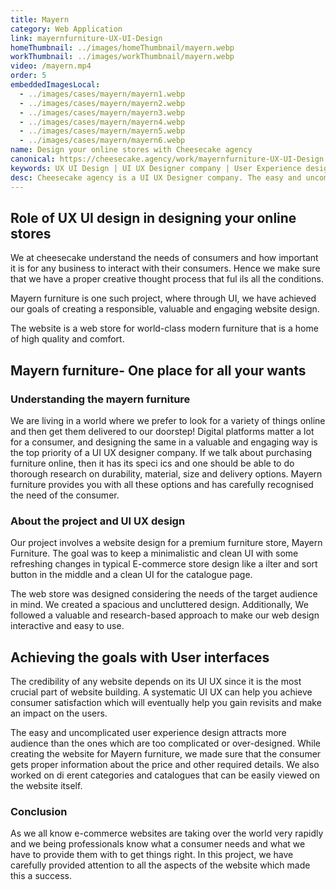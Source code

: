 ```yaml
---
title: Mayern
category: Web Application
link: mayernfurniture-UX-UI-Design
homeThumbnail: ../images/homeThumbnail/mayern.webp
workThumbnail: ../images/workThumbnail/mayern.webp
video: /mayern.mp4
order: 5
embeddedImagesLocal:
  - ../images/cases/mayern/mayern1.webp
  - ../images/cases/mayern/mayern2.webp
  - ../images/cases/mayern/mayern3.webp
  - ../images/cases/mayern/mayern4.webp
  - ../images/cases/mayern/mayern5.webp
  - ../images/cases/mayern/mayern6.webp
name: Design your online stores with Cheesecake agency
canonical: https://cheesecake.agency/work/mayernfurniture-UX-UI-Design
keywords: UX UI Design | UI UX Designer company | User Experience design
desc: Cheesecake agency is a UI UX Designer company. The easy and uncomplicated user experience design is what makes us generate great outputs.
---
```



<section className="info-container">
  <div className="info-wrapper">
    <div className="case-text">
      <h1>Role of UX UI design in designing your online stores</h1>
      <p>
        We at cheesecake understand the needs of consumers and how important it
        is for any business to interact with their consumers. Hence we make sure
        that we have a proper creative thought process that ful ils all the
        conditions.
      </p>
      <p>
        Mayern furniture is one such project, where through UI, we have achieved
        our goals of creating a responsible, valuable and engaging website
        design.
      </p>
    </div>
  </div>
</section>

<div>
  <GatsbyImage alt="" image={getImage(props.imgs[0])} />
</div>

<section className="info-container">
  <div className="info-wrapper">
    <div className="case-text">
      <p>
        The website is a web store for world-class modern furniture that is a
        home of high quality and comfort.
      </p>
    </div>
  </div>
</section>

<div>
  <GatsbyImage alt="" image={getImage(props.imgs[1])} />
</div>

<section className="info-container">
  <div className="info-wrapper">
    <div className="case-text">
      <h2>Mayern furniture- One place for all your wants</h2>
      <h3>Understanding the mayern furniture</h3>
      <p>
        We are living in a world where we prefer to look for a variety of things
        online and then get them delivered to our doorstep! Digital platforms
        matter a lot for a consumer, and designing the same in a valuable and
        engaging way is the top priority of a UI UX designer company. If we talk
        about purchasing furniture online, then it has its speci ics and one
        should be able to do thorough research on durability, material, size and
        delivery options. Mayern furniture provides you with all these options
        and has carefully recognised the need of the consumer.
      </p>
    </div>
  </div>
</section>

<div>
  <GatsbyImage alt="" image={getImage(props.imgs[2])} />
</div>

<section className="info-container">
  <div className="info-wrapper">
    <div className="case-text">
      <h3>About the project and UI UX design</h3>
      <p>
        Our project involves a website design for a premium furniture store,
        Mayern Furniture. The goal was to keep a minimalistic and clean UI with
        some refreshing changes in typical E-commerce store design like a ilter
        and sort button in the middle and a clean UI for the catalogue page.
      </p>
    </div>
  </div>
</section>

<div>
  <GatsbyImage alt="" image={getImage(props.imgs[3])} />
</div>

<section className="info-container">
  <div className="info-wrapper">
    <div className="case-text">
      <p>
        The web store was designed considering the needs of the target audience
        in mind. We created a spacious and uncluttered design. Additionally, We
        followed a valuable and research-based approach to make our web design
        interactive and easy to use.
      </p>
    </div>
  </div>
</section>

<div>
  <GatsbyImage alt="" image={getImage(props.imgs[4])} />
</div>

<section className="info-container">
  <div className="info-wrapper">
    <div className="case-text">
      <h2>Achieving the goals with User interfaces</h2>
      <p>
        The credibility of any website depends on its UI UX since it is the most
        crucial part of website building. A systematic UI UX can help you
        achieve consumer satisfaction which will eventually help you gain
        revisits and make an impact on the users.
      </p>
      <p>
        The easy and uncomplicated user experience design attracts more audience
        than the ones which are too complicated or over-designed. While creating
        the website for Mayern furniture, we made sure that the consumer gets
        proper information about the price and other required details. We also
        worked on di erent categories and catalogues that can be easily viewed
        on the website itself.
      </p>
    </div>
  </div>
</section>

<div>
  <GatsbyImage alt="" image={getImage(props.imgs[5])} />
</div>

<section className="info-container">
  <div className="info-wrapper">
    <div className="case-text">
      <h3>Conclusion</h3>
      <p>
        As we all know e-commerce websites are taking over the world very
        rapidly and we being professionals know what a consumer needs and what
        we have to provide them with to get things right. In this project, we
        have carefully provided attention to all the aspects of the website
        which made this a success.
      </p>
    </div>
  </div>
</section>
